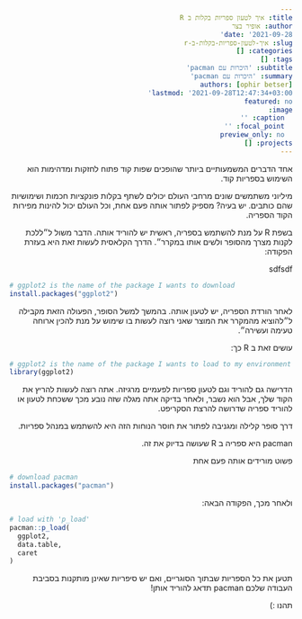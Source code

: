 ```yaml
---
title: איך לטעון ספריות בקלות ב R
author: אופיר בצר
date: '2021-09-28'
slug: איך-לטעון-ספריות-בקלות-ב-r
categories: []
tags: []
subtitle: 'היכרות עם pacman'
summary: 'היכרות עם pacman'
authors: [ophir betser]
lastmod: '2021-09-28T12:47:34+03:00'
featured: no
image: 
  caption: ''
  focal_point: ''
  preview_only: no
projects: []
---
```



<html dir="rtl">

אחד הדברים המשמעותיים ביותר שהופכים שפות קוד פתוח לחזקות ומדהימות
הוא השימוש בספריות קוד.  

מיליוני משתמשים שונים מרחבי העולם יכולים לשתף בקלות פונקציות חכמות ושימושיות שהם כותבים.
יש בעיה? מספיק לפתור אותה פעם אחת, וכל העולם יכול להינות מפירות הקוד הספריה.

בשפת
R
על מנת להשתמש בספריה,
ראשית יש להוריד אותה.
הדבר משול ל״ללכת לקנות מצרך מהסופר ולשים אותו במקרר״.
הדרך הקלאסית לעשות זאת היא בעזרת הפקודה:

sdfsdf

<div style="text-align:left;" dir="ltr">
```r
# ggplot2 is the name of the package I wants to download
install.packages("ggplot2")
```
</div>




לאחר הורדת הספריה, יש לטעון אותה.
בהמשך למשל הסופר, הפעולה הזאת מקבילה ל״להוציא מהמקרר את המוצר שאני רוצה לעשות בו שימוש על מנת
להכין ארוחה טעימה ועשירה״.
  
עושים זאת ב
R
כך:

<div style="text-align:left;" dir="ltr">
```r
# ggplot2 is the name of the package I wants to load to my environment
library(ggplot2)
```
</div>

הדרישה גם להוריד וגם לטעון ספריות לפעמיים מרגיזה.
אתה רוצה לעשות להריץ את הקוד שלך, אבל הוא נשבר, ולאחר בדיקה
אתה מגלה שזה נובע מכך ששכחת לטעון או להוריד ספריה שדרושה להרצת הסקריפט.

דרך סופר קלילה ומגניבה לפתור את חוסר הנוחות הזה היא להשתמש במנהל ספריות.

pacman
היא ספריה ב
R
שעושה בדיוק את זה.

פשוט מורידים אותה פעם אחת

<div style="text-align:left;" dir="ltr">
```r
# download pacman
install.packages("pacman")
```
</div>

ולאחר מכך, הפקודה הבאה:

<div style="text-align:left;" dir="ltr">
```r
# load with 'p_load'
pacman::p_load(
  ggplot2,
  data.table,
  caret
)
```
</div>

תטען את כל הספריות שבתוך הסוגריים,
ואם יש סיפריות שאינן מותקנות בסביבת העבודה שלכם
pacman
תדאג להוריד אותן!

תהנו
:)

